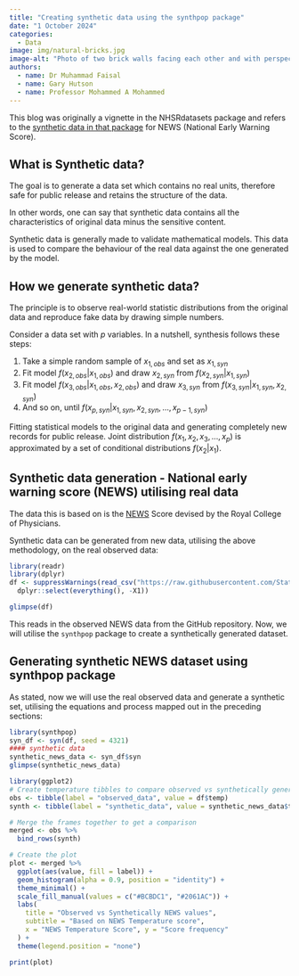 ```yaml
---
title: "Creating synthetic data using the synthpop package"
date: "1 October 2024"
categories:
  - Data
image: img/natural-bricks.jpg
image-alt: "Photo of two brick walls facing each other and with perspective seem to be closer to each other at the furthest point"
authors: 
  - name: Dr Muhammad Faisal
  - name: Gary Hutson
  - name: Professor Mohammed A Mohammed
---
```


This blog was originally a vignette in the NHSRdatasets package and refers to the [synthetic data in that package](https://nhs-r-community.github.io/NHSRdatasets/articles/synthetic_news_data.html) for NEWS (National Early Warning Score).

## What is Synthetic data?

The goal is to generate a data set which contains no real units, therefore safe for public release and retains the structure of the data.

In other words, one can say that synthetic data contains all the characteristics of original data minus the sensitive content. 

Synthetic data is generally made to validate mathematical models. This data is used to compare the behaviour of the real data against the one generated by the model.

## How we generate synthetic data?

The principle is to observe real-world statistic distributions from the original data and reproduce fake data by drawing simple numbers.

Consider a data set with $p$  variables. In a nutshell, synthesis follows these steps:

1.	Take a simple random sample of $x_{1,obs}$  and set as $x_{1,syn}$ 
2.	Fit model $f(x_{2,obs}|x_{1,obs})$  and draw $x_{2,syn}$  from  $f(x_{2,syn}|x_{1,syn})$
3.	Fit model  $f(x_{3,obs}|x_{1,obs},x_{2,obs})$ and draw $x_{3,syn}$  from   $f(x_{3,syn}|x_{1,syn},x_{2,syn})$
4.	And so on, until $f(x_{p,syn}|x_{1,syn},x_{2,syn},...,x_{p-1,syn})$ 

Fitting statistical models to the original data and generating completely new records for public release. 
Joint distribution $f(x_1,x_2,x_3,…,x_p)$ is approximated by a set of conditional distributions $f(x_2|x_1)$.

## Synthetic data generation - National early warning score (NEWS) utilising real data

The data this is based on is the [NEWS](https://www.rcplondon.ac.uk/projects/outputs/national-early-warning-score-news-2) Score devised by the Royal College of Physicians.

Synthetic data can be generated from new data, utilising the above methodology, on the real observed data:

```r
library(readr)
library(dplyr)
df <- suppressWarnings(read_csv("https://raw.githubusercontent.com/StatsGary/SyntheticNEWSData/main/observed_news_data.csv") %>%
  dplyr::select(everything(), -X1))

glimpse(df)
```

This reads in the observed NEWS data from the GitHub repository. Now, we will utilise the `synthpop` package to create a synthetically generated dataset. 

## Generating synthetic NEWS dataset using synthpop package

As stated, now we will use the real observed data and generate a synthetic set, utilising the equations and process mapped out in the preceding sections:

```r
library(synthpop)
syn_df <- syn(df, seed = 4321)
#### synthetic data
synthetic_news_data <- syn_df$syn
glimpse(synthetic_news_data)
```

```r
library(ggplot2)
# Create temperature tibbles to compare observed vs synthetically generated labels
obs <- tibble(label = "observed_data", value = df$temp)
synth <- tibble(label = "synthetic_data", value = synthetic_news_data$temp)

# Merge the frames together to get a comparison
merged <- obs %>%
  bind_rows(synth)

# Create the plot
plot <- merged %>%
  ggplot(aes(value, fill = label)) +
  geom_histogram(alpha = 0.9, position = "identity") +
  theme_minimal() +
  scale_fill_manual(values = c("#BCBDC1", "#2061AC")) +
  labs(
    title = "Observed vs Synthetically NEWS values",
    subtitle = "Based on NEWS Temperature score",
    x = "NEWS Temperature Score", y = "Score frequency"
  ) +
  theme(legend.position = "none")

print(plot)
```

